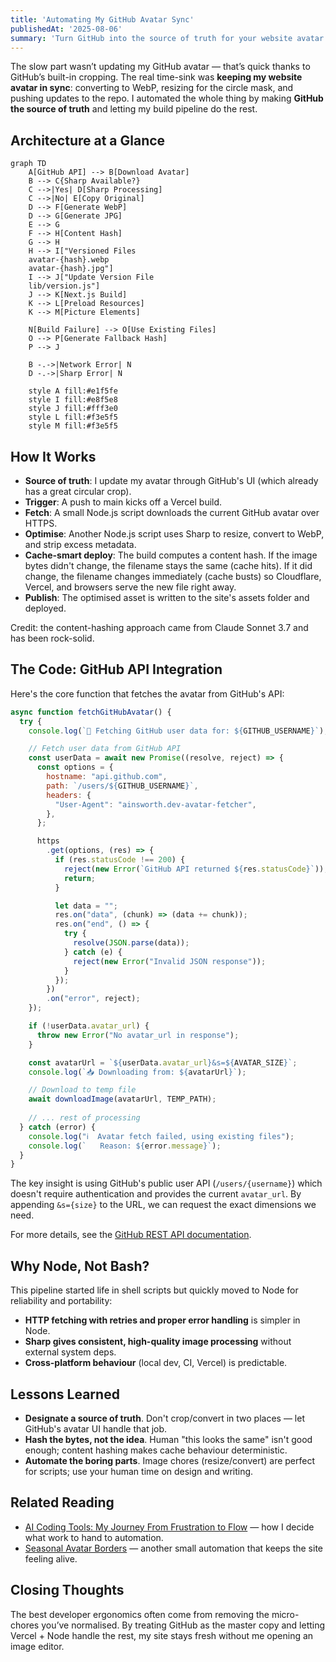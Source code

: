 ```yaml
---
title: 'Automating My GitHub Avatar Sync'
publishedAt: '2025-08-06'
summary: 'Turn GitHub into the source of truth for your website avatar. A Node + Vercel pipeline fetches, optimises (Sharp), hashes, and deploys your image with smart cache-busting.'
---
```


The slow part wasn’t updating my GitHub avatar — that’s quick thanks to GitHub’s built-in cropping. The real time-sink was **keeping my website avatar in sync**: converting to WebP, resizing for the circle mask, and pushing updates to the repo. I automated the whole thing by making **GitHub the source of truth** and letting my build pipeline do the rest.

## Architecture at a Glance

```mermaid
graph TD
    A[GitHub API] --> B[Download Avatar]
    B --> C{Sharp Available?}
    C -->|Yes| D[Sharp Processing]
    C -->|No| E[Copy Original]
    D --> F[Generate WebP]
    D --> G[Generate JPG]
    E --> G
    F --> H[Content Hash]
    G --> H
    H --> I["Versioned Files
    avatar-{hash}.webp
    avatar-{hash}.jpg"]
    I --> J["Update Version File
    lib/version.js"]
    J --> K[Next.js Build]
    K --> L[Preload Resources]
    K --> M[Picture Elements]
    
    N[Build Failure] --> O[Use Existing Files]
    O --> P[Generate Fallback Hash]
    P --> J
    
    B -.->|Network Error| N
    D -.->|Sharp Error| N
    
    style A fill:#e1f5fe
    style I fill:#e8f5e8
    style J fill:#fff3e0
    style L fill:#f3e5f5
    style M fill:#f3e5f5
```

## How It Works
- **Source of truth**: I update my avatar through GitHub's UI (which already has a great circular crop).
- **Trigger**: A push to main kicks off a Vercel build.
- **Fetch**: A small Node.js script downloads the current GitHub avatar over HTTPS.
- **Optimise**: Another Node.js script uses Sharp to resize, convert to WebP, and strip excess metadata.
- **Cache-smart deploy**: The build computes a content hash. If the image bytes didn't change, the filename stays the same (cache hits). If it did change, the filename changes immediately (cache busts) so Cloudflare, Vercel, and browsers serve the new file right away.
- **Publish**: The optimised asset is written to the site's assets folder and deployed.

Credit: the content-hashing approach came from Claude Sonnet 3.7 and has been rock-solid.

## The Code: GitHub API Integration

Here's the core function that fetches the avatar from GitHub's API:

```javascript
async function fetchGitHubAvatar() {
  try {
    console.log(`📡 Fetching GitHub user data for: ${GITHUB_USERNAME}`);

    // Fetch user data from GitHub API
    const userData = await new Promise((resolve, reject) => {
      const options = {
        hostname: "api.github.com",
        path: `/users/${GITHUB_USERNAME}`,
        headers: {
          "User-Agent": "ainsworth.dev-avatar-fetcher",
        },
      };

      https
        .get(options, (res) => {
          if (res.statusCode !== 200) {
            reject(new Error(`GitHub API returned ${res.statusCode}`));
            return;
          }

          let data = "";
          res.on("data", (chunk) => (data += chunk));
          res.on("end", () => {
            try {
              resolve(JSON.parse(data));
            } catch (e) {
              reject(new Error("Invalid JSON response"));
            }
          });
        })
        .on("error", reject);
    });

    if (!userData.avatar_url) {
      throw new Error("No avatar_url in response");
    }

    const avatarUrl = `${userData.avatar_url}&s=${AVATAR_SIZE}`;
    console.log(`📥 Downloading from: ${avatarUrl}`);

    // Download to temp file
    await downloadImage(avatarUrl, TEMP_PATH);
    
    // ... rest of processing
  } catch (error) {
    console.log("ℹ️  Avatar fetch failed, using existing files");
    console.log(`   Reason: ${error.message}`);
  }
}
```

The key insight is using GitHub's public user API (`/users/{username}`) which doesn't require authentication and provides the current `avatar_url`. By appending `&s={size}` to the URL, we can request the exact dimensions we need.

For more details, see the [GitHub REST API documentation](https://docs.github.com/en/rest/users/users#get-a-user).

## Why Node, Not Bash?

This pipeline started life in shell scripts but quickly moved to Node for reliability and portability:
- **HTTP fetching with retries and proper error handling** is simpler in Node.
- **Sharp gives consistent, high-quality image processing** without external system deps.
- **Cross-platform behaviour** (local dev, CI, Vercel) is predictable.

## Lessons Learned
- **Designate a source of truth**. Don't crop/convert in two places — let GitHub's avatar UI handle that job.
- **Hash the bytes, not the idea**. Human "this looks the same" isn't good enough; content hashing makes cache behaviour deterministic.
- **Automate the boring parts**. Image chores (resize/convert) are perfect for scripts; use your human time on design and writing.

## Related Reading
- [AI Coding Tools: My Journey From Frustration to Flow](/blog/ai-coding-tools) — how I decide what work to hand to automation.
- [Seasonal Avatar Borders](/blog/seasonal-avatar-borders) — another small automation that keeps the site feeling alive.

## Closing Thoughts

The best developer ergonomics often come from removing the micro-chores you’ve normalised. By treating GitHub as the master copy and letting Vercel + Node handle the rest, my site stays fresh without me opening an image editor.
